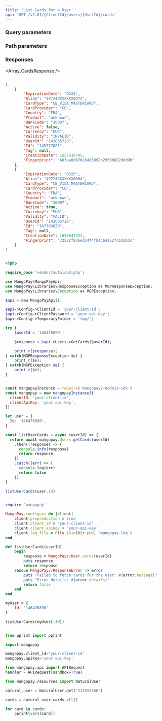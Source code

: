 ```yaml
---
title: 'List Cards for a User'  
api: 'GET /v2.01/{ClientId}/users/{UserId}/cards'  
---
```


  

### Query parameters  

<Active1 />  

### Path parameters  

<UserId />  

### Responses  

<AccordionGroup><Accordion title="200">  

<Array_CardsResponse /></Accordion></AccordionGroup>  

<ResponseExample>  

```json 200   

[
    {
        "ExpirationDate": "0224",
        "Alias": "497248XXXXXX0072",
        "CardType": "CB_VISA_MASTERCARD",
        "CardProvider": "CB",
        "Country": "FRA",
        "Product": "unknown",
        "BankCode": "30007",
        "Active": false,
        "Currency": "EUR",
        "Validity": "INVALID",
        "UserId": "142036728",
        "Id": "145777081",
        "Tag": null,
        "CreationDate": 1657518745,
        "Fingerprint": "66faa0d970e3403992b29500022d8d9b"
    },
    {
        "ExpirationDate": "0325",
        "Alias": "497248XXXXXX0064",
        "CardType": "CB_VISA_MASTERCARD",
        "CardProvider": "CB",
        "Country": "FRA",
        "Product": "unknown",
        "BankCode": "30007",
        "Active": true,
        "Currency": "EUR",
        "Validity": "VALID",
        "UserId": "142036728",
        "Id": "147303629",
        "Tag": null,
        "CreationDate": 1658847452,
        "Fingerprint": "72522f836edc4f4fb4cb4252fc1b2b3c"
    }
]  

 ```  

</ResponseExample>  

<RequestExample>  
  
```php PHP  

<?php 

require_once 'vendor/autoload.php';

use MangoPay\MangoPayApi;
use MangoPay\Libraries\ResponseException as MGPResponseException;
use MangoPay\Libraries\Exception as MGPException;

$api = new MangoPayApi();

$api->Config->ClientId = 'your-client-id';
$api->Config->ClientPassword = 'your-api-key';
$api->Config->TemporaryFolder = 'tmp/';

try {
    $userId = '146476890';

    $response = $api->Users->GetCards($userId);

    print_r($response);
} catch(MGPResponseException $e) {
    print_r($e);
} catch(MGPException $e) {
    print_r($e);
}  
```  

  
```javascript NodeJS  

const mangopayInstance = require('mangopay2-nodejs-sdk')
const mangopay = new mangopayInstance({
  clientId: 'your-client-id',
  clientApiKey: 'your-api-key',
})

let user = {
  Id: '146476890',
}

const listUserCards = async (userId) => {
  return await mangopay.Users.getCards(userId)
    .then((response) => {
      console.info(response)
      return response
    })
    .catch((err) => {
      console.log(err)
      return false
    })
}

listUserCards(user.Id)  
```  

  
```ruby Ruby  

require 'mangopay'

MangoPay.configure do |client|
    client.preproduction = true
    client.client_id = 'your-client-id'
    client.client_apiKey = 'your-api-key'
    client.log_file = File.join(Dir.pwd, 'mangopay.log')
end

def listUserCards(userId)
    begin
        response = MangoPay::User.cards(userId)
        puts response
        return response
    rescue MangoPay::ResponseError => error
        puts "Failed to fetch cards for the user: #{error.message}"
        puts "Error details: #{error.details}"
        return false
    end
end

myUser = {
    Id: '146476890'
}

listUserCards(myUser[:Id])  
```  

  
```python Python  

from pprint import pprint

import mangopay

mangopay.client_id='your-client-id'
mangopay.apikey='your-api-key'

from mangopay.api import APIRequest
handler = APIRequest(sandbox=True)

from mangopay.resources import NaturalUser

natural_user = NaturalUser.get('211919260')

cards = natural_user.cards.all()

for card in cards:
    pprint(vars(card))  
```  

  
</RequestExample>